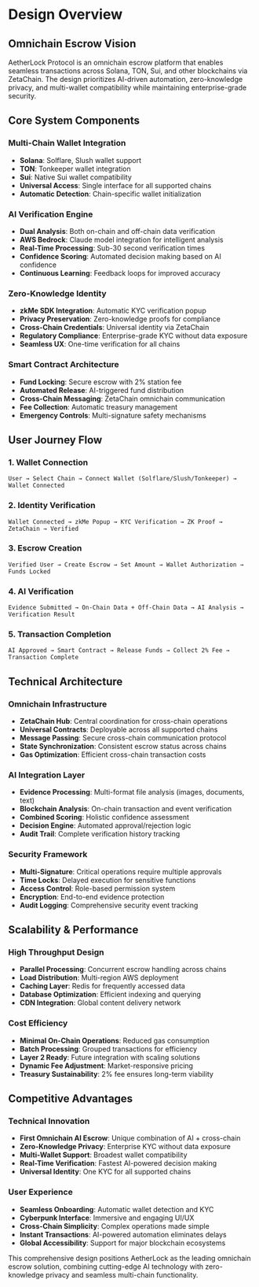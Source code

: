 # Design Overview

## Omnichain Escrow Vision

AetherLock Protocol is an omnichain escrow platform that enables seamless transactions across Solana, TON, Sui, and other blockchains via ZetaChain. The design prioritizes AI-driven automation, zero-knowledge privacy, and multi-wallet compatibility while maintaining enterprise-grade security.

## Core System Components

### Multi-Chain Wallet Integration
- **Solana**: Solflare, Slush wallet support
- **TON**: Tonkeeper wallet integration
- **Sui**: Native Sui wallet compatibility
- **Universal Access**: Single interface for all supported chains
- **Automatic Detection**: Chain-specific wallet initialization

### AI Verification Engine
- **Dual Analysis**: Both on-chain and off-chain data verification
- **AWS Bedrock**: Claude model integration for intelligent analysis
- **Real-Time Processing**: Sub-30 second verification times
- **Confidence Scoring**: Automated decision making based on AI confidence
- **Continuous Learning**: Feedback loops for improved accuracy

### Zero-Knowledge Identity
- **zkMe SDK Integration**: Automatic KYC verification popup
- **Privacy Preservation**: Zero-knowledge proofs for compliance
- **Cross-Chain Credentials**: Universal identity via ZetaChain
- **Regulatory Compliance**: Enterprise-grade KYC without data exposure
- **Seamless UX**: One-time verification for all chains

### Smart Contract Architecture
- **Fund Locking**: Secure escrow with 2% station fee
- **Automated Release**: AI-triggered fund distribution
- **Cross-Chain Messaging**: ZetaChain omnichain communication
- **Fee Collection**: Automatic treasury management
- **Emergency Controls**: Multi-signature safety mechanisms

## User Journey Flow

### 1. Wallet Connection
```
User → Select Chain → Connect Wallet (Solflare/Slush/Tonkeeper) → Wallet Connected
```

### 2. Identity Verification
```
Wallet Connected → zkMe Popup → KYC Verification → ZK Proof → ZetaChain → Verified
```

### 3. Escrow Creation
```
Verified User → Create Escrow → Set Amount → Wallet Authorization → Funds Locked
```

### 4. AI Verification
```
Evidence Submitted → On-Chain Data + Off-Chain Data → AI Analysis → Verification Result
```

### 5. Transaction Completion
```
AI Approved → Smart Contract → Release Funds → Collect 2% Fee → Transaction Complete
```

## Technical Architecture

### Omnichain Infrastructure
- **ZetaChain Hub**: Central coordination for cross-chain operations
- **Universal Contracts**: Deployable across all supported chains
- **Message Passing**: Secure cross-chain communication protocol
- **State Synchronization**: Consistent escrow status across chains
- **Gas Optimization**: Efficient cross-chain transaction costs

### AI Integration Layer
- **Evidence Processing**: Multi-format file analysis (images, documents, text)
- **Blockchain Analysis**: On-chain transaction and event verification
- **Combined Scoring**: Holistic confidence assessment
- **Decision Engine**: Automated approval/rejection logic
- **Audit Trail**: Complete verification history tracking

### Security Framework
- **Multi-Signature**: Critical operations require multiple approvals
- **Time Locks**: Delayed execution for sensitive functions
- **Access Control**: Role-based permission system
- **Encryption**: End-to-end evidence protection
- **Audit Logging**: Comprehensive security event tracking

## Scalability & Performance

### High Throughput Design
- **Parallel Processing**: Concurrent escrow handling across chains
- **Load Distribution**: Multi-region AWS deployment
- **Caching Layer**: Redis for frequently accessed data
- **Database Optimization**: Efficient indexing and querying
- **CDN Integration**: Global content delivery network

### Cost Efficiency
- **Minimal On-Chain Operations**: Reduced gas consumption
- **Batch Processing**: Grouped transactions for efficiency
- **Layer 2 Ready**: Future integration with scaling solutions
- **Dynamic Fee Adjustment**: Market-responsive pricing
- **Treasury Sustainability**: 2% fee ensures long-term viability

## Competitive Advantages

### Technical Innovation
- **First Omnichain AI Escrow**: Unique combination of AI + cross-chain
- **Zero-Knowledge Privacy**: Enterprise KYC without data exposure
- **Multi-Wallet Support**: Broadest wallet compatibility
- **Real-Time Verification**: Fastest AI-powered decision making
- **Universal Identity**: One KYC for all supported chains

### User Experience
- **Seamless Onboarding**: Automatic wallet detection and KYC
- **Cyberpunk Interface**: Immersive and engaging UI/UX
- **Cross-Chain Simplicity**: Complex operations made simple
- **Instant Transactions**: AI-powered automation eliminates delays
- **Global Accessibility**: Support for major blockchain ecosystems

This comprehensive design positions AetherLock as the leading omnichain escrow solution, combining cutting-edge AI technology with zero-knowledge privacy and seamless multi-chain functionality.